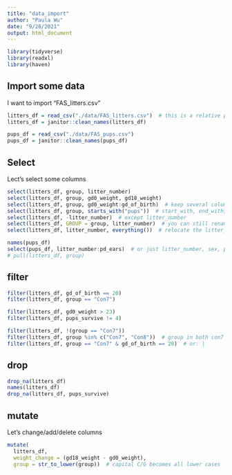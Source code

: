 ```yaml
---
title: "data_import"
author: "Paula Wu"
date: "9/28/2021"
output: html_document
---
```


```r
library(tidyverse)
library(readxl)
library(haven)
```

## Import some data
I want to import "FAS_litters.csv"
```r
litters_df = read_csv("./data/FAS_litters.csv")  # this is a relative path
litters_df = janitor::clean_names(litters_df)

pups_df = read_csv("./data/FAS_pups.csv")
pups_df = janitor::clean_names(pups_df)
```

## Select 
Lect's select some columns
```r
select(litters_df, group, litter_number)
select(litters_df, group, gd0_weight, gd18_weight)
select(litters_df, group, gd0_weight:gd_of_birth)  # keep several columns
select(litters_df, group, starts_with("pups"))  # start_with, end_with, contains
select(litters_df, -litter_number)  # except litter_number
select(litters_df, GROUP = group, litter_number)  # you can still rename the attributes (just rename) 
select(litters_df, litter_number, everything())  # relocate the litter_number first, and keep everything later
```
```r
names(pups_df)
select(pups_df, litter_number:pd_ears)  # or just litter_number, sex, pd_ears
# pull(litters_df, group)
```

## filter
```r
filter(litters_df, gd_of_birth == 20)
filter(litters_df, group == "Con7")

filter(litters_df, gd0_weight > 23)
filter(litters_df, pups_survive != 4)

filter(litters_df, !(group == "Con7"))
filter(litters_df, group %in% c("Con7", "Con8"))  # group in both con7 and con8
filter(litters_df, group == "Con7" & gd_of_birth == 20)  # or: |
```

## drop
```r
drop_na(litters_df)
names(litters_df)
drop_na(litters_df, pups_survive)
```

## mutate
Let's change/add/delete columns
```r
mutate(
  litters_df, 
  weight_change = (gd18_weight - gd0_weight),
  group = str_to_lower(group))  # capital C/G becomes all lower cases
```






